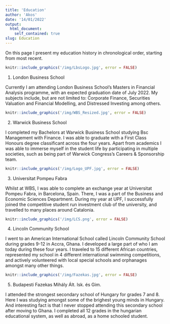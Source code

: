 ```yaml
---
title: 'Education'
author: 'Akos'
date: '14/01/2022'
output: 
  html_document:
    self_contained: true
slug: Education
---
```

On this page I present my education history in chronological order, starting from most recent.


```r
knitr::include_graphics('/img/LbsLogo.jpg', error = FALSE)
```


1. London Business School

Currently I am attending London Business School's Masters in Financial Analysis programme, with an expected graduation date of July 2022. My subjects include, but are not limited to: Corporate Finance, Securities Valuation and Financial Modelling, and Distressed Investing among others.

```r
knitr::include_graphics('/img/WBS_Resized.jpg', error = FALSE)
```

2. Warwick Business School

I completed my Bachelors at Warwick Business School studying Bsc Management with Finance. I was able to graduate with a First Class Honours degree classificant across the four years. Apart from academics I was able to immerse myself in the student life by participating in multiple societies, such as being part of Warwick Congress's Careers & Sponsorship team.

```r
knitr::include_graphics('/img/Logo_UPF.jpg', error = FALSE)
```

3. Universitat Pompeu Fabra

Whilst at WBS, I was able to complete an exchange year at Universitat Pompeu Fabra, in Barcelona, Spain. There, I was a part of the Business and Economic Sciences Department. During my year at UPF, I successfully joined the competitive student run investment club of the university, and travelled to many places around Catalonia.

```r
knitr::include_graphics('/img/LCS.png', error = FALSE)
```

4. Lincoln Community School

I went to an American International School called Lincoln Community School during grades 9-12 in Accra, Ghana. I developed a large part of who I am today during these four years. I traveled to 15 different African countries, represented my school in 4 different international swimming competitions, and actively volunteered with local special schools and orphanages amongst many other things.

```r
knitr::include_graphics('/img/Fazekas.jpg', error = FALSE)
```

5. Budapesti Fazekas Mihály Ált. Isk. és Gim.

I attended the strongest secondary school of Hungary for grades 7 and 8. Here I was studying amongst some of the brighest young minds in Hungary. And interesting fact is that I never stopped attending this secondary school after moving to Ghana. I completed all 12 grades in the hungarian educational system, as well as abroad, as a home schooled student.


